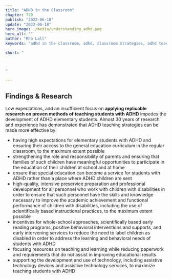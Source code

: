 ```yaml
---
title: "ADHD in the Classroom"
chapter: 720
publish: "2022-06-18"
update: "2022-06-18"
hero_image: ./media/understanding_adhd.png
hero_alt: ""
author: "Rho Lall"
keywords: "adhd in the classroom, adhd, classroom strategies, adhd teaching strategies, teaching students with adhd, accomodations for adhd, accomodations for students with adhd, accommodations for adhd elementary students"

short: "



"

---
```


## Findings & Research

Low expectations, and an insufficient focus on **applying replicable research on proven methods of teaching students with ADHD** impedes the development of ADHD elementary students. Almost 30 years of research and experience has demonstrated that ADHD teaching strategies can be made more effective by:
- having high expectations for elementary students with ADHD and ensuring their access to the general education curriculum in the regular classroom, to the maximum extent possible
- strengthening the role and responsibility of parents and ensuring that families of such children have meaningful opportunities to participate in the education of their children at school and at home
- ensure that special education can become a service for students with ADHD rather than a place where ADHD children are sent
- high-quality, intensive preservice preparation and professional development for all personnel who work with children with disabilities in order to ensure that such personnel have the skills and knowledge necessary to improve the academic achievement and functional performance of children with disabilities, including the use of scientifically based instructional practices, to the maximum extent possible
- incentives for whole-school approaches, scientifically based early reading programs, positive behavioral interventions and supports, and early intervening services to reduce the need to label children as disabled in order to address the learning and behavioral needs of students with ADHD
- focusing resources on teaching and learning while reducing paperwork and requirements that do not assist in improving educational results
- supporting the development and use of technology, including assistive technology devices and assistive technology services, to maximize teaching students with ADHD
